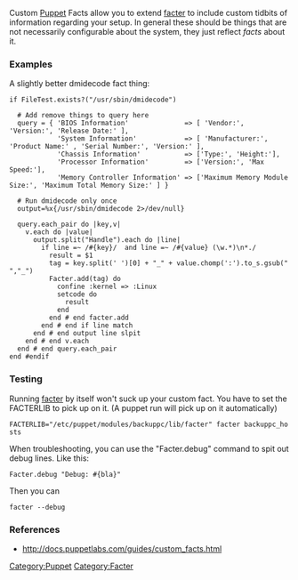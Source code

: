 Custom [[Puppet]] Facts allow you to extend [[facter]] to include custom tidbits of information regarding your setup. In general these should be things that are not necessarily configurable about the system, they just reflect ''facts'' about it.

=== Examples ===
A slightly better dmidecode fact thing:
<pre>
if FileTest.exists?("/usr/sbin/dmidecode")

  # Add remove things to query here
  query = { 'BIOS Information'              => [ 'Vendor:', 'Version:', 'Release Date:' ],
            'System Information'            => [ 'Manufacturer:', 'Product Name:' , 'Serial Number:', 'Version:' ],
            'Chassis Information'           => ['Type:', 'Height:'],
            'Processor Information'         => ['Version:', 'Max Speed:'],
            'Memory Controller Information' => ['Maximum Memory Module Size:', 'Maximum Total Memory Size:' ] }
  
  # Run dmidecode only once
  output=%x{/usr/sbin/dmidecode 2>/dev/null}
  
  query.each_pair do |key,v|
    v.each do |value|
      output.split("Handle").each do |line|
        if line =~ /#{key}/  and line =~ /#{value} (\w.*)\n*./
          result = $1
          tag = key.split(' ')[0] + "_" + value.chomp(':').to_s.gsub(" ","_")
          Facter.add(tag) do
            confine :kernel => :Linux
            setcode do
              result
            end
          end # end facter.add
        end # end if line match
      end # end output line slpit
    end # end v.each
  end # end query.each_pair
end #endif
</pre>

=== Testing ===
Running [[facter]] by itself won't suck up your custom fact. You have to set the FACTERLIB to pick up on it. (A puppet run will pick up on it automatically)
 FACTERLIB="/etc/puppet/modules/backuppc/lib/facter" facter backuppc_hosts

When troubleshooting, you can use the "Facter.debug" command to spit out debug lines. Like this:
 Facter.debug "Debug: #{bla}"
Then you can 
 facter --debug
=== References ===
* http://docs.puppetlabs.com/guides/custom_facts.html

[[Category:Puppet]][[Category:Facter]]